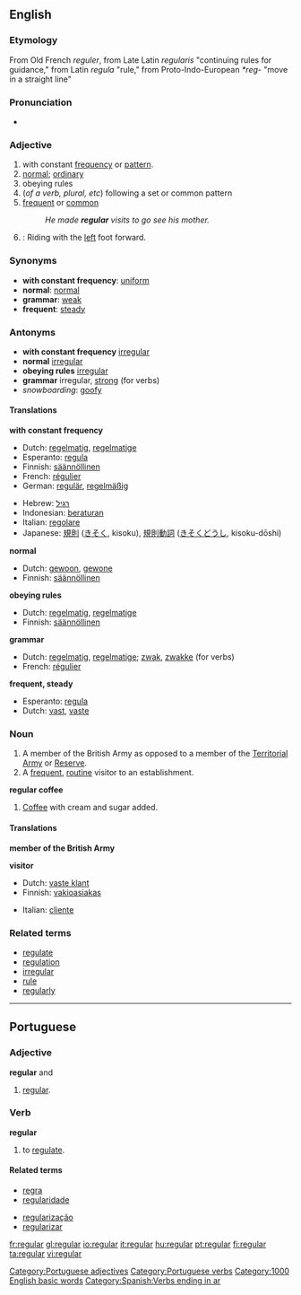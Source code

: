 ==English==

===Etymology===
From Old French ''reguler'', from Late Latin ''regularis'' "continuing rules for guidance," from Latin ''regula'' "rule," from Proto-Indo-European ''*reg-'' "move in a straight line"

===Pronunciation===
*{{audio|en-us-regular.ogg|Audio (US)}}

===Adjective===
{{en-adj}}

# <!--DefA-->with constant [[frequency]] or [[pattern]].
# <!--DefB-->[[normal]]; [[ordinary]]
# <!--DefC-->obeying rules
# <!--DefD--> {{grammar}} (''of a verb, plural, etc'') following a set or common pattern
# <!--DefE-->[[frequent]] or [[common]] 
#:''He made '''regular''' visits to go see his mother.''
# {{snowboarding}}: Riding with the [[left]] foot forward.

===Synonyms===
*<!--DefA-->'''with constant frequency''': [[uniform]]
*<!--DefB-->'''normal''': [[normal]]
*<!--DefD-->'''grammar''': [[weak]]
*<!--DefE-->'''frequent''': [[steady]]

===Antonyms===
*<!--DefA-->'''with constant frequency''' [[irregular]]
*<!--DefB-->'''normal''' [[irregular]]
*<!--DefC-->'''obeying rules''' [[irregular]]
*<!--DefD-->'''grammar''' irregular, [[strong]] (for verbs)
* ''snowboarding'': [[goofy]]

====Translations====
<!--DefA--> '''with constant frequency'''
{{top}}
*Dutch: [[regelmatig]], [[regelmatige]]
*Esperanto: [[regula]]
*Finnish: [[säännöllinen]]
*French: [[régulier]]
*German: [[regulär]], [[regelmäßig]]
{{mid}}
*Hebrew: [[רגיל]]
*Indonesian: [[atur|beraturan]]
*Italian: [[regolare]]
*Japanese: [[規則]] ([[きそく]], kisoku), [[規則]][[動詞]] ([[きそく]][[どうし]], kisoku-dōshi)
{{bottom}}

<!--Def--> '''normal'''
{{top}}
*Dutch: [[gewoon]], [[gewone]]
*Finnish: [[säännöllinen]]
{{mid}}
{{bottom}}

<!--DefC--> '''obeying rules'''
{{top}}
*Dutch: [[regelmatig]], [[regelmatige]]
*Finnish: [[säännöllinen]]
{{mid}}
{{bottom}}

<!--DefD--> '''grammar'''
{{top}}
*Dutch: [[regelmatig]], [[regelmatige]]; [[zwak]], [[zwakke]] (for verbs)
*French: [[régulier]]
{{mid}}
{{bottom}}

<!--DefE--> '''frequent, steady'''
{{top}}
*Esperanto: [[regula]]
*Dutch: [[vast]], [[vaste]]
{{mid}}
{{bottom}}

===Noun===
{{en-noun}}

# <!--DefG-->A member of the British Army as opposed to a member of the [[Territorial Army]] or [[Reserve]].
# <!--DefH-->A [[frequent]], [[routine]] visitor to an establishment.

'''regular coffee'''

# [[Coffee]] with cream and sugar added.

====Translations====
'''member of the British Army'''
{{top}}
{{mid}}
{{bottom}}

'''visitor'''
{{top}}
*Dutch: [[vaste klant]] {{m}}
*Finnish: [[vakioasiakas]]
{{mid}}
*Italian: [[cliente]] {{mf}}
{{bottom}}

===Related terms===
*[[regulate]]
*[[regulation]]
*[[irregular]]
*[[rule]]
*[[regularly]]

----

==Portuguese==
===Adjective===
'''regular''' {{m}} and {{f}}
# [[#English|regular]].

===Verb===
'''regular'''
# to [[regulate]].

====Related terms====
{{top2}}
*[[regra]]
*[[regularidade]]
{{mid2}}
*[[regularização]]
*[[regularizar]]
{{bottom}}

[[Category:Portuguese adjectives]]
[[Category:Portuguese verbs]]
[[Category:1000 English basic words]]

[[Category:Spanish:Verbs ending in ar]]

[[fr:regular]]
[[gl:regular]]
[[io:regular]]
[[it:regular]]
[[hu:regular]]
[[pt:regular]]
[[fi:regular]]
[[ta:regular]]
[[vi:regular]]